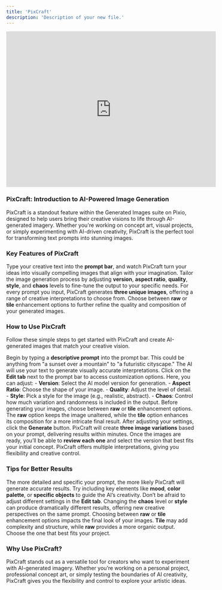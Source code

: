 ```yaml
---
title: 'PixCraft'
description: 'Description of your new file.'
---
```


<iframe
  width="560"
  height="415"
  src="https://www.youtube.com/embed/4l6oQuXJMDI?si=pUK4whLwJvVyO4Kw"
  title="YouTube video player"
  frameBorder="0"
  allow="accelerometer; autoplay; clipboard-write; encrypted-media; gyroscope; picture-in-picture"
  allowFullScreen
  style={{ width: '100%', borderRadius: '0.5rem' }}
></iframe>

###  PixCraft: Introduction to AI-Powered Image Generation
PixCraft is a standout feature within the Generated Images suite on Pixio, designed to help users bring their creative visions to life through AI-generated imagery. Whether you're working on concept art, visual projects, or simply experimenting with AI-driven creativity, PixCraft is the perfect tool for transforming text prompts into stunning images.

###  Key Features of PixCraft
<CardGroup cols={2}> <Card title="Prompt-Based Image Generation" icon="keyboard" > Type your creative text into the **prompt bar**, and watch PixCraft turn your ideas into visually compelling images that align with your imagination. </Card> <Card title="Advanced Customization Settings" icon="sliders" > Tailor the image generation process by adjusting **version**, **aspect ratio**, **quality**, **style**, and **chaos** levels to fine-tune the output to your specific needs. </Card> <Card title="Multiple Output Variations" icon="layer-group" > For every prompt you input, PixCraft generates **three unique images**, offering a range of creative interpretations to choose from. </Card> <Card title="Raw or Tile Enhancements" icon="fill-drip" > Choose between **raw** or **tile** enhancement options to further refine the quality and composition of your generated images. </Card> </CardGroup>

###  How to Use PixCraft
Follow these simple steps to get started with PixCraft and create AI-generated images that match your creative vision.

<AccordionGroup> <Accordion title="Step 1: Input Your Prompt" icon="keyboard"> Begin by typing a **descriptive prompt** into the prompt bar. This could be anything from "a sunset over a mountain" to "a futuristic cityscape." The AI will use your text to generate visually accurate interpretations. </Accordion> <Accordion title="Step 2: Customize Your Settings" icon="sliders"> Click on the **Edit tab** next to the prompt bar to access customization options. Here, you can adjust: - **Version**: Select the AI model version for generation. - **Aspect Ratio**: Choose the shape of your image. - **Quality**: Adjust the level of detail. - **Style**: Pick a style for the image (e.g., realistic, abstract). - **Chaos**: Control how much variation and randomness is included in the output. </Accordion> <Accordion title="Step 3: Select an Enhancement Option" icon="fill-drip"> Before generating your images, choose between **raw** or **tile** enhancement options. The **raw** option keeps the image unaltered, while the **tile** option enhances its composition for a more intricate final result. </Accordion> <Accordion title="Step 4: Generate Your Images" icon="bolt"> After adjusting your settings, click the **Generate** button. PixCraft will create **three image variations** based on your prompt, delivering results within minutes. </Accordion> <Accordion title="Step 5: Review and Select Your Output" icon="eye"> Once the images are ready, you’ll be able to **review each one** and select the version that best fits your initial concept. PixCraft offers multiple interpretations, giving you flexibility and creative control. </Accordion> </AccordionGroup>

###  Tips for Better Results
<AccordionGroup> <Accordion title="Be Specific with Prompts" icon="pen"> The more detailed and specific your prompt, the more likely PixCraft will generate accurate results. Try including key elements like **mood**, **color palette**, or **specific objects** to guide the AI’s creativity. </Accordion> <Accordion title="Experiment with Settings" icon="flask"> Don’t be afraid to adjust different settings in the **Edit tab**. Changing the **chaos** level or **style** can produce dramatically different results, offering new creative perspectives on the same prompt. </Accordion> <Accordion title="Consider Enhancement Options" icon="stars"> Choosing between **raw** or **tile** enhancement options impacts the final look of your images. **Tile** may add complexity and structure, while **raw** provides a more organic output. Choose the one that best fits your project. </Accordion> </AccordionGroup>

###  Why Use PixCraft?
PixCraft stands out as a versatile tool for creators who want to experiment with AI-generated imagery. Whether you’re working on a personal project, professional concept art, or simply testing the boundaries of AI creativity, PixCraft gives you the flexibility and control to explore your artistic ideas.